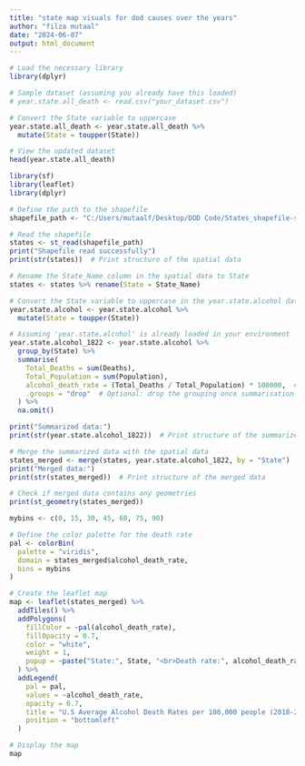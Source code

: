 ```yaml
---
title: "state map visuals for dod causes over the years"
author: "filza mutaal"
date: "2024-06-07"
output: html_document
---
```


```r
# Load the necessary library
library(dplyr)

# Sample dataset (assuming you already have this loaded)
# year.state.all_death <- read.csv("your_dataset.csv")

# Convert the State variable to uppercase
year.state.all_death <- year.state.all_death %>%
  mutate(State = toupper(State))

# View the updated dataset
head(year.state.all_death)
```





```r
library(sf)
library(leaflet)
library(dplyr)

# Define the path to the shapefile
shapefile_path <- "C:/Users/mutaalf/Desktop/DOD Code/States_shapefile-shp/States_shapefile.shp"

# Read the shapefile
states <- st_read(shapefile_path)
print("Shapefile read successfully")
print(str(states))  # Print structure of the spatial data

# Rename the State_Name column in the spatial data to State
states <- states %>% rename(State = State_Name)

# Convert the State variable to uppercase in the year.state.alcohol dataset
year.state.alcohol <- year.state.alcohol %>%
  mutate(State = toupper(State))

# Assuming 'year.state.alcohol' is already loaded in your environment
year.state.alcohol_1822 <- year.state.alcohol %>%
  group_by(State) %>%
  summarise(
    Total_Deaths = sum(Deaths),
    Total_Population = sum(Population),
    alcohol_death_rate = (Total_Deaths / Total_Population) * 100000,  # Alcohol Death rate per 100,000 population
    .groups = "drop"  # Optional: drop the grouping once summarisation is done
  ) %>%
  na.omit()

print("Summarized data:")
print(str(year.state.alcohol_1822))  # Print structure of the summarized data

# Merge the summarized data with the spatial data
states_merged <- merge(states, year.state.alcohol_1822, by = "State")
print("Merged data:")
print(str(states_merged))  # Print structure of the merged data

# Check if merged data contains any geometries
print(st_geometry(states_merged))

mybins <- c(0, 15, 30, 45, 60, 75, 90)

# Define the color palette for the death rate
pal <- colorBin(
  palette = "viridis",
  domain = states_merged$alcohol_death_rate,
  bins = mybins
)

# Create the leaflet map
map <- leaflet(states_merged) %>%
  addTiles() %>%
  addPolygons(
    fillColor = ~pal(alcohol_death_rate),
    fillOpacity = 0.7,
    color = "white",
    weight = 1,
    popup = ~paste("State:", State, "<br>Death rate:", alcohol_death_rate)
  ) %>%
  addLegend(
    pal = pal,
    values = ~alcohol_death_rate,
    opacity = 0.7,
    title = "U.S Average Alcohol Death Rates per 100,000 people (2018-2022)<br><span style='font-size:10px; color: black;'>Data obtained from the National Center for Health Statistics (CDC)</span>",
    position = "bottomleft"
  )

# Display the map
map
```



